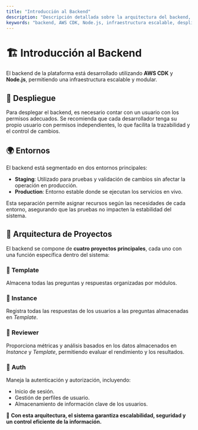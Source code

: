 ```yaml
---
title: "Introducción al Backend"
description: "Descripción detallada sobre la arquitectura del backend, despliegue, entornos, y los proyectos principales que componen el sistema. Desarrollado con AWS CDK y Node.js."
keywords: "backend, AWS CDK, Node.js, infraestructura escalable, despliegue, staging, producción, arquitectura, proyectos principales, autenticación, autorización"
---
```


# 🏗 Introducción al Backend

El backend de la plataforma está desarrollado utilizando **AWS CDK** y **Node.js**, permitiendo una infraestructura escalable y modular.

## 🚀 Despliegue

Para desplegar el backend, es necesario contar con un usuario con los permisos adecuados. Se recomienda que cada desarrollador tenga su propio usuario con permisos independientes, lo que facilita la trazabilidad y el control de cambios.

## 🌍 Entornos

El backend está segmentado en dos entornos principales:

- **Staging**: Utilizado para pruebas y validación de cambios sin afectar la operación en producción.
- **Production**: Entorno estable donde se ejecutan los servicios en vivo.

Esta separación permite asignar recursos según las necesidades de cada entorno, asegurando que las pruebas no impacten la estabilidad del sistema.

## 🔹 Arquitectura de Proyectos

El backend se compone de **cuatro proyectos principales**, cada uno con una función específica dentro del sistema:

### 📌 **Template**

Almacena todas las preguntas y respuestas organizadas por módulos.

### 📌 **Instance**

Registra todas las respuestas de los usuarios a las preguntas almacenadas en _Template_.

### 📌 **Reviewer**

Proporciona métricas y análisis basados en los datos almacenados en _Instance_ y _Template_, permitiendo evaluar el rendimiento y los resultados.

### 📌 **Auth**

Maneja la autenticación y autorización, incluyendo:

- Inicio de sesión.
- Gestión de perfiles de usuario.
- Almacenamiento de información clave de los usuarios.

🔹 **Con esta arquitectura, el sistema garantiza escalabilidad, seguridad y un control eficiente de la información.**
